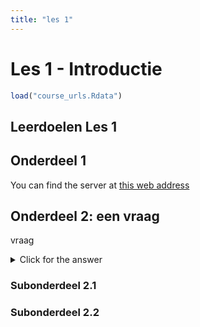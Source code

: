 ```yaml
---
title: "les 1"
---
```



# Les 1 - Introductie

```r
load("course_urls.Rdata")
```

## Leerdoelen Les 1

## Onderdeel 1

You can find the server at [this web address](`r serverurl`)

## Onderdeel 2: een vraag

vraag

<details><summary>Click for the answer</summary>
antwoord
```r
# code chuncks kunnen gewoon mee
print("42")
```
  
</details>

### Subonderdeel 2.1

### Subonderdeel 2.2
